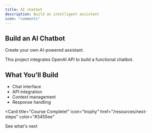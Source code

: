 ```yaml
---
title: AI chatbot
description: Build an intelligent assistant
icon: "comments"
---
```


## Build an AI Chatbot

Create your own AI-powered assistant.

<Note>
  This project integrates OpenAI API to build a functional chatbot.
</Note>

## What You'll Build

- Chat interface
- API integration
- Context management
- Response handling

<Card
  title="Course Complete!"
  icon="trophy"
  href="/resources/next-steps"
  color="#3455ee"
>
  See what's next
</Card>